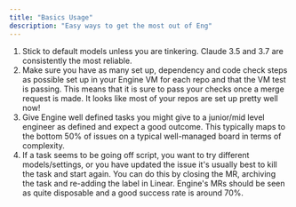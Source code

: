 ```yaml
---
title: "Basics Usage"
description: "Easy ways to get the most out of Eng"
---
```


1. Stick to default models unless you are tinkering. Claude 3.5 and 3.7 are consistently the most reliable.
2. Make sure you have as many set up, dependency and code check steps as possible set up in your Engine VM for each repo and that the VM test is passing. This means that it is sure to pass your checks once a merge request is made. It looks like most of your repos are set up pretty well now\!
3. Give Engine well defined tasks you might give to a junior/mid level engineer as defined and expect a good outcome. This typically maps to the bottom 50% of issues on a typical well-managed board in terms of complexity.
4. If a task seems to be going off script, you want to try different models/settings, or you have updated the issue it's usually best to kill the task and start again. You can do this by closing the MR, archiving the task and re-adding the label in Linear. Engine's MRs should be seen as quite disposable and a good success rate is around 70%.